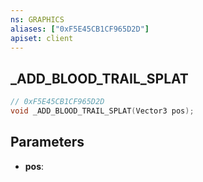 ```yaml
---
ns: GRAPHICS
aliases: ["0xF5E45CB1CF965D2D"]
apiset: client
---
```

## _ADD_BLOOD_TRAIL_SPLAT

```c
// 0xF5E45CB1CF965D2D
void _ADD_BLOOD_TRAIL_SPLAT(Vector3 pos);
```


## Parameters
* **pos**: